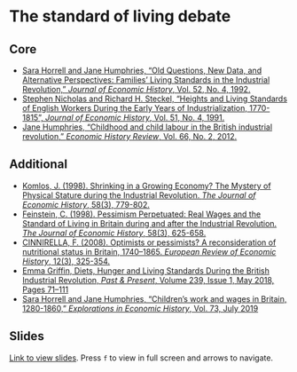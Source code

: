 # The standard of living debate

## Core

+ [Sara Horrell and Jane Humphries, "Old Questions, New Data, and Alternative Perspectives: Families' Living Standards in the Industrial Revolution," *Journal of Economic History*, Vol. 52, No. 4, 1992.](https://doi.org/10.1017/S0022050700011931){target="_blank"}
+ [Stephen Nicholas and Richard H. Steckel, "Heights and Living Standards of English Workers During the Early Years of Industrialization, 1770-1815", *Journal of Economic History*, Vol. 51, No. 4, 1991.](
https://www.jstor.org/stable/2123399)
+ [Jane Humphries, "Childhood and child labour in the British industrial revolution," *Economic History Review*, Vol. 66, No. 2, 2012.](https://doi.org/10.1111/j.1468-0289.2012.00651.x){target="_blank"}

## Additional

+ [Komlos, J. (1998). Shrinking in a Growing Economy? The Mystery of Physical Stature during the Industrial Revolution. *The Journal of Economic History*, 58(3), 779-802.](https://doi.org/10.1017/S0022050700021161){target="_blank"}
+ [Feinstein, C. (1998). Pessimism Perpetuated: Real Wages and the Standard of Living in Britain during and after the Industrial Revolution. *The Journal of Economic History*, 58(3), 625-658.]( https://doi.org/10.1017/S0022050700021100){target="_blank"}
+ [CINNIRELLA, F. (2008). Optimists or pessimists? A reconsideration of nutritional status in Britain, 1740–1865. *European Review of Economic History*, 12(3), 325-354.](https://doi.org/10.1017/S136149160800227X){target="_blank"}
+ [Emma Griffin, Diets, Hunger and Living Standards During the British Industrial Revolution, *Past & Present*, Volume 239, Issue 1, May 2018, Pages 71–111](https://doi.org/10.1093/pastj/gtx061){target="_blank"}
+ [Sara Horrell and Jane Humphries, "Children's work and wages in Britain, 1280-1860," *Explorations in Economic History*, Vol. 73, July 2019](https://doi.org/10.1016/j.eeh.2019.04.001){target="_blank"}

## Slides

[Link to view slides](https://gabrielfgm.github.io/beh-slides/08_standard_of_living_debate#1). Press `f` to view in full screen and arrows to navigate.